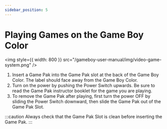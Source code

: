 ```yaml
---
sidebar_position: 5
---
```


# Playing Games on the Game Boy Color

<img
  style={{ width: 800 }}
  src="/gameboy-user-manual/img/video-game-system.png"
/>

1. Insert a Game Pak into the Game Pak slot at the back of the Game Boy Color. The label should face away from the Game Boy Color.
2. Turn on the power by pushing the Power Switch upwards. Be sure to read the Game Pak instructor booklet for the game you are playing.
3. To remove the Game Pak after playing, first turn the power OFF by sliding the Power Switch downward, then slide the Game Pak out of the Game Pak Slot.

:::caution
Always check that the Game Pak Slot is clean before inserting the Game Pak.
:::
